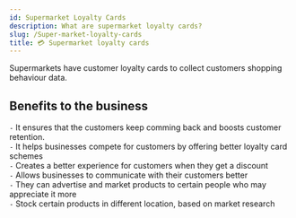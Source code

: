 ```yaml
---
id: Supermarket Loyalty Cards
description: What are supermarket loyalty cards?
slug: /Super-market-loyalty-cards
title: 💳 Supermarket loyalty cards
---
```


Supermarkets have customer loyalty cards to collect customers shopping behaviour data. <br />

## Benefits to the business

`-` It ensures that the customers keep comming back and boosts customer retention. <br />
`-` It helps businesses compete for customers by offering better loyalty card schemes <br />
`-` Creates a better experience for customers when they get a discount <br />
`-` Allows businesses to communicate with their customers better <br />
`-` They can advertise and market products to certain people who may appreciate it more <br />
`-` Stock certain products in different location, based on market research <br />